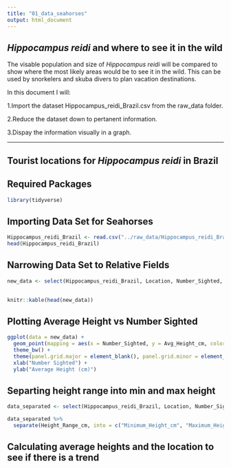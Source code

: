 ```yaml
---
title: "01_data_seahorses"
output: html_document
---
```



## **_Hippocampus reidi_ and where to see it in the wild**

The visable population and size of _Hippocampus reidi_ will be compared to show where the most likely areas would be to see it 
in the wild. This can be used by snorkelers and skuba divers to plan
vacation destinations. 

In this document I will:

1.Import the dataset Hippocampus_reidi_Brazil.csv from the raw_data folder. 

2.Reduce the dataset down to pertanent information.

3.Dispay the information visually in a graph.

---

## Tourist locations for _Hippocampus reidi_ in Brazil

## Required Packages

```r
library(tidyverse)
```

## Importing Data Set for Seahorses

```r
Hippocampus_reidi_Brazil <- read.csv("../raw_data/Hippocampus_reidi_Brazil.csv")
head(Hippocampus_reidi_Brazil)
```

## Narrowing Data Set to Relative Fields

```r
new_data <- select(Hippocampus_reidi_Brazil, Location, Number_Sighted, Avg_Height_cm) 
   

knitr::kable(head(new_data))
```

## Plotting Average Height vs Number Sighted

```r
ggplot(data = new_data) + 
  geom_point(mapping = aes(x = Number_Sighted, y = Avg_Height_cm, color = Location)) +
  theme_bw() +
  theme(panel.grid.major = element_blank(), panel.grid.minor = element_blank()) +
  xlab("Number Sighted") +
  ylab("Average Height (cm)") 
```

## Separting height range into min and max height

```r
data_separated <- select(Hippocampus_reidi_Brazil, Location, Number_Sighted, Avg_Height_cm, Height_Range_cm) 

data_separated %>%
  separate(Height_Range_cm, into = c("Minimum_Height_cm", "Maximum_Height_cm"), sep = "-")
```

## Calculating average heights and the location to see if there is a trend

